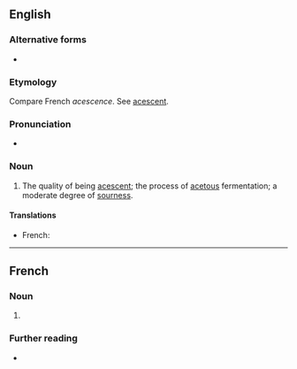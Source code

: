 ==English==

===Alternative forms===
* {{l|en|acescency}}

===Etymology===
Compare French ''acescence''. See [[acescent]].

===Pronunciation===
* {{IPA|/əˈsɛsəns/|lang=en}}

===Noun===
{{en-noun}}

# The quality of being [[acescent]]; the process of [[acetous]] fermentation; a moderate degree of [[sourness]].
#: {{rfquotek|Johnson}}

====Translations====
{{trans-top|the quality of being acescent; the process of acetous fermentation}}
* French: {{t+|fr|acescence}}
{{trans-mid}}
{{trans-bottom}}

----

==French==

===Noun===
{{fr-noun|f|acescences}}

# {{l|en|acescence}}

===Further reading===
* {{R:TLFi}}